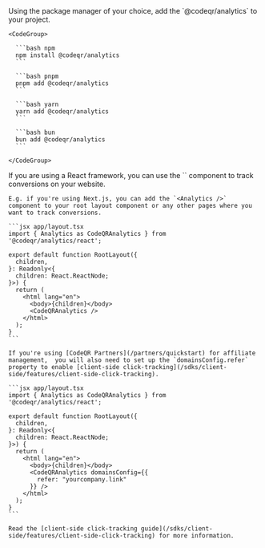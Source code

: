 <Steps titleSize="h3">
  <Step title="Install package">
    Using the package manager of your choice, add the `@codeqr/analytics` to your project.

    <CodeGroup>

      ```bash npm
      npm install @codeqr/analytics
      ```

      ```bash pnpm
      pnpm add @codeqr/analytics
      ```

      ```bash yarn
      yarn add @codeqr/analytics
      ```

      ```bash bun
      bun add @codeqr/analytics
      ```

    </CodeGroup>

  </Step>
  
  <Step title="Initialize package in your code">
    If you are using a React framework, you can use the `<Analytics />` component to track conversions on your website.

    E.g. if you're using Next.js, you can add the `<Analytics />` component to your root layout component or any other pages where you want to track conversions.

    ```jsx app/layout.tsx
    import { Analytics as CodeQRAnalytics } from '@codeqr/analytics/react';

    export default function RootLayout({
      children,
    }: Readonly<{
      children: React.ReactNode;
    }>) {
      return (
        <html lang="en">
          <body>{children}</body>
          <CodeQRAnalytics />
        </html>
      );
    }
    ```

  </Step>

  <Step title="Optional: Set up client-side click tracking">

    If you're using [CodeQR Partners](/partners/quickstart) for affiliate management,  you will also need to set up the `domainsConfig.refer` property to enable [client-side click-tracking](/sdks/client-side/features/client-side-click-tracking).

    ```jsx app/layout.tsx
    import { Analytics as CodeQRAnalytics } from '@codeqr/analytics/react';

    export default function RootLayout({
      children,
    }: Readonly<{
      children: React.ReactNode;
    }>) {
      return (
        <html lang="en">
          <body>{children}</body>
          <CodeQRAnalytics domainsConfig={{
            refer: "yourcompany.link"
          }} />
        </html>
      );
    }
    ```

    Read the [client-side click-tracking guide](/sdks/client-side/features/client-side-click-tracking) for more information.

  </Step>
</Steps>
